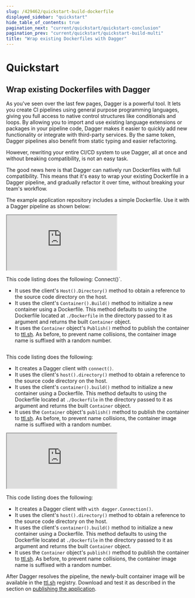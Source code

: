 ```yaml
---
slug: /429462/quickstart-build-dockerfile
displayed_sidebar: "quickstart"
hide_table_of_contents: true
pagination_next: "current/quickstart/quickstart-conclusion"
pagination_prev: "current/quickstart/quickstart-build-multi"
title: "Wrap existing Dockerfiles with Dagger"
---
```


# Quickstart


## Wrap existing Dockerfiles with Dagger

As you've seen over the last few pages, Dagger is a powerful tool. It lets you create CI pipelines using general purpose programming languages, giving you full access to native control structures like conditionals and loops. By allowing you to import and use existing language extensions or packages in your pipeline code, Dagger makes it easier to quickly add new functionality or integrate with third-party services. By the same token, Dagger pipelines also benefit from static typing and easier refactoring.

However, rewriting your entire CI/CD system to use Dagger, all at once and without breaking compatibility, is not an easy task.

The good news here is that Dagger can natively run Dockerfiles with full compatibility. This means that it's easy to wrap your existing Dockerfile in a Dagger pipeline, and gradually refactor it over time, without breaking your team's workflow.

The example application repository includes a simple Dockerfile. Use it with a Dagger pipeline as shown below:

<Tabs groupId="language">
<TabItem value="Go">

<iframe class="embed" src="https://play.dagger.cloud/embed/FkLP0dXMgIm"></iframe>

This code listing does the following:
Connect()`.
- It uses the client's `Host().Directory()` method to obtain a reference to the source code directory on the host.
- It uses the client's `Container().Build()` method to initialize a new container using a Dockerfile. This method defaults to using the Dockerfile located at `./Dockerfile` in the directory passed to it as argument and returns the built `Container` object.
- It uses the `Container` object's `Publish()` method to publish the container to [ttl.sh](https://ttl.sh). As before, to prevent name collisions, the container image name is suffixed with a random number.

</TabItem>
<TabItem value="Node.js">


```javascript file=snippets/build-dockerfile/index.mjs
```

This code listing does the following:

- It creates a Dagger client with `connect()`.
- It uses the client's `host().directory()` method to obtain a reference to the source code directory on the host.
- It uses the client's `container().build()` method to initialize a new container using a Dockerfile. This method defaults to using the Dockerfile located at `./Dockerfile` in the directory passed to it as argument and returns the built `Container` object.
- It uses the `Container` object's `publish()` method to publish the container to [ttl.sh](https://ttl.sh). As before, to prevent name collisions, the container image name is suffixed with a random number.

</TabItem>
<TabItem value="Python">

<iframe class="embed" src="https://play.dagger.cloud/embed/xCI5LKiZfGD"></iframe>

This code listing does the following:

- It creates a Dagger client with `with dagger.Connection()`.
- It uses the client's `host().directory()` method to obtain a reference to the source code directory on the host.
- It uses the client's `container().build()` method to initialize a new container using a Dockerfile. This method defaults to using the Dockerfile located at `./Dockerfile` in the directory passed to it as argument and returns the built `Container` object.
- It uses the `Container` object's `publish()` method to publish the container to [ttl.sh](https://ttl.sh). As before, to prevent name collisions, the container image name is suffixed with a random number.


</TabItem>
</Tabs>

After Dagger resolves the pipeline, the newly-built container image will be available in the [ttl.sh](https://ttl.sh) registry. Download and test it as described in the section on [publishing the application](./730264-quickstart-publish.mdx).
